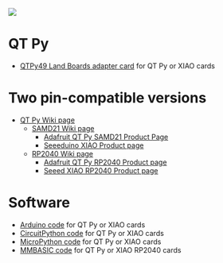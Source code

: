 <img src="http://land-boards.com/blwiki/images/c/ca/QTPy49_P18254-720px.jpg"></img>

= QT Py =

* [http://land-boards.com/blwiki/index.php?title=QTPy49 QTPy49 Land Boards adapter card] for QT Py or XIAO cards

= Two pin-compatible versions =

* [http://land-boards.com/blwiki/index.php?title=QT_Py QT Py Wiki page]
** [http://land-boards.com/blwiki/index.php?title=QT_Py_(SAMD_based) SAMD21 Wiki page]
*** [https://www.adafruit.com/product/4600 Adafruit QT Py SAMD21 Product Page]
*** [https://www.seeedstudio.com/Seeeduino-XIAO-Arduino-Microcontroller-SAMD21-Cortex-M0+-p-4426.html Seeeduino XIAO Product page]
** [http://land-boards.com/blwiki/index.php?title=QT_Py_(RP2040_based) RP2040 Wiki page]
*** [https://www.adafruit.com/product/4900 Adafruit QT Py RP2040 Product page]
*** [https://www.seeedstudio.com/XIAO-RP2040-v1-0-p-5026.html Seeed XIAO RP2040 Product page]

= Software =

* [https://github.com/land-boards/lb-Arduino-Code/tree/master/LBCards/QTPy49 Arduino code] for QT Py or XIAO cards
* [https://github.com/land-boards/QT-Py/tree/main/CircuitPython CircuitPython code] for QT Py or XIAO cards
* [https://github.com/land-boards/QT-Py/tree/main/MicroPython MicroPython code] for QT Py or XIAO cards
* [https://github.com/land-boards/QT-Py/tree/main/MMBASIC MMBASIC code] for QT Py or XIAO RP2040 cards
